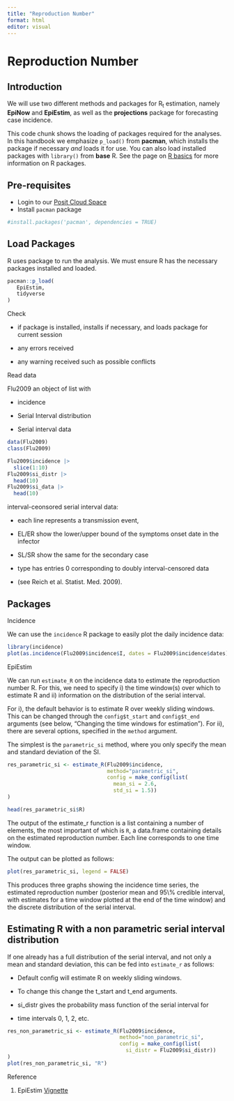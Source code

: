```yaml
---
title: "Reproduction Number"
format: html
editor: visual
---
```


# Reproduction Number

## Introduction

We will use two different methods and packages for R~t~ estimation, namely **EpiNow** and **EpiEstim**, as well as the **projections** package for forecasting case incidence.

This code chunk shows the loading of packages required for the analyses. In this handbook we emphasize `p_load()` from **pacman**, which installs the package if necessary *and* loads it for use. You can also load installed packages with `library()` from **base** R. See the page on [R basics](https://epirhandbook.com/en/new_pages/basics.html) for more information on R packages.

## Pre-requisites

-   Login to our [Posit Cloud Space](https://posit.cloud/spaces/665099/join?access_code=vB-XQymqJrURs0SzPstvyB5poXnT6kG50bltj3cd)
-   Install `pacman` package

```r
#install.packages('pacman', dependencies = TRUE)
```

## Load Packages

R uses package to run the analysis. We must ensure R has the necessary packages installed and loaded.

```r
pacman::p_load(
   EpiEstim,
   tidyverse
)
```

Check

-   if package is installed, installs if necessary, and loads package for current session

-   any errors received

-   any warning received such as possible conflicts

Read data

Flu2009 an object of list with

-   incidence

-   Serial Interval distribution

-   Serial interval data

```r
data(Flu2009)
class(Flu2009)
```

```r
Flu2009$incidence |> 
  slice(1:10)
Flu2009$si_distr |> 
  head(10)
Flu2009$si_data |> 
  head(10)

```

interval-ceonsored serial interval data:

-   each line represents a transmission event,

-   EL/ER show the lower/upper bound of the symptoms onset date in the infector

-   SL/SR show the same for the secondary case

-   type has entries 0 corresponding to doubly interval-censored data

-   (see Reich et al. Statist. Med. 2009).

## Packages

Incidence

We can use the `incidence` R package to easily plot the daily incidence data:

```r
library(incidence)
plot(as.incidence(Flu2009$incidence$I, dates = Flu2009$incidence$dates))

```

EpiEstim

We can run `estimate_R` on the incidence data to estimate the reproduction number R. For this, we need to specify i) the time window(s) over which to estimate R and ii) information on the distribution of the serial interval.

For i), the default behavior is to estimate R over weekly sliding windows. This can be changed through the `config$t_start` and `config$t_end` arguments (see below, “Changing the time windows for estimation”). For ii), there are several options, specified in the `method` argument.

The simplest is the `parametric_si` method, where you only specify the mean and standard deviation of the SI.

```r
res_parametric_si <- estimate_R(Flu2009$incidence, 
                                method="parametric_si",
                                config = make_config(list(
                                  mean_si = 2.6, 
                                  std_si = 1.5))
)
```

```r
head(res_parametric_si$R)

```

The output of the estimate_r function is a list containing a number of elements, the most important of which is `R`, a data.frame containing details on the estimated reproduction number. Each line corresponds to one time window.

The output can be plotted as follows:

```r
plot(res_parametric_si, legend = FALSE)

```

This produces three graphs showing the incidence time series, the estimated reproduction number (posterior mean and 95\\% credible interval, with estimates for a time window plotted at the end of the time window) and the discrete distribution of the serial interval.

## Estimating R with a non parametric serial interval distribution

If one already has a full distribution of the serial interval, and not only a mean and standard deviation, this can be fed into `estimate_r` as follows:

-   Default config will estimate R on weekly sliding windows.

-   To change this change the t_start and t_end arguments.

-   si_distr gives the probability mass function of the serial interval for

-   time intervals 0, 1, 2, etc.

```r
res_non_parametric_si <- estimate_R(Flu2009$incidence, 
                                    method="non_parametric_si",
                                    config = make_config(list(
                                      si_distr = Flu2009$si_distr))
)
plot(res_non_parametric_si, "R")
```

Reference

1.  EpiEstim [Vignette](https://cran.r-project.org/web/packages/EpiEstim/vignettes/demo.html)
